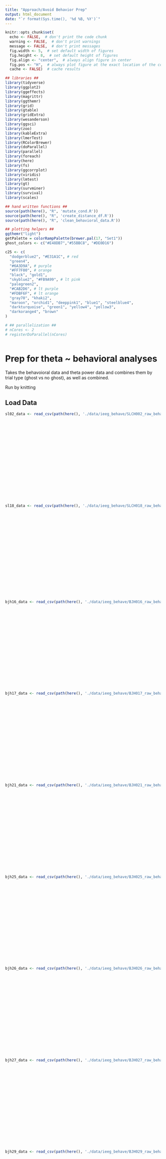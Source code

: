 ```yaml
---
title: "Approach/Avoid Behavior Prep"
output: html_document
date: "`r format(Sys.time(), '%d %B, %Y')`"
---
```



```r
knitr::opts_chunk$set(
  echo <- FALSE,  # don't print the code chunk
  warning <- FALSE,  # don't print warnings
  message <- FALSE,  # don't print messages
  fig.width <- 5,  # set default width of figures
  fig.height <- 8,  # set default height of figures
  fig.align <- "center",  # always align figure in center
  fig.pos <- "H",  # always plot figure at the exact location of the code chunk
  cache <- FALSE)  # cache results

## libraries ##
library(tidyverse)
library(ggplot2)
library(ggeffects)
library(magrittr)
library(ggthemr)
library(grid)
library(gtable)
library(gridExtra)
library(wesanderson)
library(ggsci)
library(zoo)
library(kableExtra)
library(lmerTest)
library(RColorBrewer)
library(doParallel)
library(parallel)
library(foreach)
library(here)
library(fs)
library(ggcorrplot)
library(viridis)
library(lmtest)
library(gt)
library(survminer)
library(survival)
library(scales)

## hand written functions ##
source(path(here(), "R", 'mutate_cond.R'))
source(path(here(), "R", 'create_distance_df.R'))
source(path(here(), "R", 'clean_behavioral_data.R'))

## plotting helpers ##
ggthemr("light")
getPalette = colorRampPalette(brewer.pal(17, "Set1"))
ghost_colors <- c("#E48DB7","#55BBC8", "#DE0D16")

c25 <- c(
  "dodgerblue2", "#E31A1C", # red
  "green4",
  "#6A3D9A", # purple
  "#FF7F00", # orange
  "black", "gold1",
  "skyblue2", "#FB9A99", # lt pink
  "palegreen2",
  "#CAB2D6", # lt purple
  "#FDBF6F", # lt orange
  "gray70", "khaki2",
  "maroon", "orchid1", "deeppink1", "blue1", "steelblue4",
  "darkturquoise", "green1", "yellow4", "yellow3",
  "darkorange4", "brown"
)

# ## parallelization ##
# nCores <- 2
# registerDoParallel(nCores)



```


# Prep for theta ~ behavioral analyses

Takes the behavoioral data and theta power data and combines them by trial type (ghost vs no ghost), as well as combined. 

Run by knitting

## Load Data

```r

sl02_data <- read_csv(path(here(), './data/ieeg_behave/SLCH002_raw_behave.csv'), col_types = cols(X1 = col_double(),
                                                                                              Subject = col_character(),
                                                                                              Trial = col_character(),
                                                                                              Lives = col_double(),
                                                                                              Trial_on_off = col_double(),
                                                                                              TrialType = col_double(),
                                                                                              Time = col_double(),
                                                                                              GhostLocation = col_double(),
                                                                                              UserLocation = col_double(),
                                                                                              Direction = col_double(),
                                                                                              Biscuit1 = col_logical(),
                                                                                              Biscuit2 = col_logical(),
                                                                                              Biscuit3 = col_logical(),
                                                                                              Biscuit4 = col_logical(),
                                                                                              Biscuit5 = col_logical(),
                                                                                              Attack = col_logical(),
                                                                                              Chase = col_logical(),
                                                                                              Eaten = col_double(),
                                                                                              Score = col_double()))

sl18_data <- read_csv(path(here(), './data/ieeg_behave/SLCH018_raw_behave.csv'), col_types = cols(X1 = col_double(),
                                                                                              Subject = col_character(),
                                                                                              Trial = col_character(),
                                                                                              Lives = col_double(),
                                                                                              Trial_on_off = col_double(),
                                                                                              TrialType = col_double(),
                                                                                              Time = col_double(),
                                                                                              GhostLocation = col_double(),
                                                                                              UserLocation = col_double(),
                                                                                              Direction = col_double(),
                                                                                              Biscuit1 = col_logical(),
                                                                                              Biscuit2 = col_logical(),
                                                                                              Biscuit3 = col_logical(),
                                                                                              Biscuit4 = col_logical(),
                                                                                              Biscuit5 = col_logical(),
                                                                                              Attack = col_logical(),
                                                                                              Chase = col_logical(),
                                                                                              Eaten = col_double(),
                                                                                              Score = col_double()))


bjh16_data <- read_csv(path(here(), './data/ieeg_behave/BJH016_raw_behave.csv'), col_types = cols(X1 = col_double(),
                                                                                              Subject = col_character(),
                                                                                              Trial = col_character(),
                                                                                              Lives = col_double(),
                                                                                              Trial_on_off = col_double(),
                                                                                              TrialType = col_double(),
                                                                                              Time = col_double(),
                                                                                              GhostLocation = col_double(),
                                                                                              UserLocation = col_double(),
                                                                                              Direction = col_double(),
                                                                                              Biscuit1 = col_logical(),
                                                                                              Biscuit2 = col_logical(),
                                                                                              Biscuit3 = col_logical(),
                                                                                              Biscuit4 = col_logical(),
                                                                                              Biscuit5 = col_logical(),
                                                                                              Attack = col_logical(),
                                                                                              Chase = col_logical(),
                                                                                              Eaten = col_double(),
                                                                                              Score = col_double()))

bjh17_data <- read_csv(path(here(), './data/ieeg_behave/BJH017_raw_behave.csv'), col_types = cols(X1 = col_double(),
                                                                                              Subject = col_character(),
                                                                                              Trial = col_character(),
                                                                                              Lives = col_double(),
                                                                                              Trial_on_off = col_double(),
                                                                                              TrialType = col_double(),
                                                                                              Time = col_double(),
                                                                                              GhostLocation = col_double(),
                                                                                              UserLocation = col_double(),
                                                                                              Direction = col_double(),
                                                                                              Biscuit1 = col_logical(),
                                                                                              Biscuit2 = col_logical(),
                                                                                              Biscuit3 = col_logical(),
                                                                                              Biscuit4 = col_logical(),
                                                                                              Biscuit5 = col_logical(),
                                                                                              Attack = col_logical(),
                                                                                              Chase = col_logical(),
                                                                                              Eaten = col_double(),
                                                                                              Score = col_double()))

bjh21_data <- read_csv(path(here(), './data/ieeg_behave/BJH021_raw_behave.csv'), col_types = cols(X1 = col_double(),
                                                                                              Subject = col_character(),
                                                                                              Trial = col_character(),
                                                                                              Lives = col_double(),
                                                                                              Trial_on_off = col_double(),
                                                                                              TrialType = col_double(),
                                                                                              Time = col_double(),
                                                                                              GhostLocation = col_double(),
                                                                                              UserLocation = col_double(),
                                                                                              Direction = col_double(),
                                                                                              Biscuit1 = col_logical(),
                                                                                              Biscuit2 = col_logical(),
                                                                                              Biscuit3 = col_logical(),
                                                                                              Biscuit4 = col_logical(),
                                                                                              Biscuit5 = col_logical(),
                                                                                              Attack = col_logical(),
                                                                                              Chase = col_logical(),
                                                                                              Eaten = col_double(),
                                                                                              Score = col_double()))

bjh25_data <- read_csv(path(here(), './data/ieeg_behave/BJH025_raw_behave.csv'), col_types = cols(X1 = col_double(),
                                                                                              Subject = col_character(),
                                                                                              Trial = col_character(),
                                                                                              Lives = col_double(),
                                                                                              Trial_on_off = col_double(),
                                                                                              TrialType = col_double(),
                                                                                              Time = col_double(),
                                                                                              GhostLocation = col_double(),
                                                                                              UserLocation = col_double(),
                                                                                              Direction = col_double(),
                                                                                              Biscuit1 = col_logical(),
                                                                                              Biscuit2 = col_logical(),
                                                                                              Biscuit3 = col_logical(),
                                                                                              Biscuit4 = col_logical(),
                                                                                              Biscuit5 = col_logical(),
                                                                                              Attack = col_logical(),
                                                                                              Chase = col_logical(),
                                                                                              Eaten = col_double(),
                                                                                              Score = col_double()))

bjh26_data <- read_csv(path(here(), './data/ieeg_behave/BJH026_raw_behave.csv'), col_types = cols(X1 = col_double(),
                                                                                              Subject = col_character(),
                                                                                              Trial = col_character(),
                                                                                              Lives = col_double(),
                                                                                              Trial_on_off = col_double(),
                                                                                              TrialType = col_double(),
                                                                                              Time = col_double(),
                                                                                              GhostLocation = col_double(),
                                                                                              UserLocation = col_double(),
                                                                                              Direction = col_double(),
                                                                                              Biscuit1 = col_logical(),
                                                                                              Biscuit2 = col_logical(),
                                                                                              Biscuit3 = col_logical(),
                                                                                              Biscuit4 = col_logical(),
                                                                                              Biscuit5 = col_logical(),
                                                                                              Attack = col_logical(),
                                                                                              Chase = col_logical(),
                                                                                              Eaten = col_double(),
                                                                                              Score = col_double()))

bjh27_data <- read_csv(path(here(), './data/ieeg_behave/BJH027_raw_behave.csv'), col_types = cols(X1 = col_double(),
                                                                                              Subject = col_character(),
                                                                                              Trial = col_character(),
                                                                                              Lives = col_double(),
                                                                                              Trial_on_off = col_double(),
                                                                                              TrialType = col_double(),
                                                                                              Time = col_double(),
                                                                                              GhostLocation = col_double(),
                                                                                              UserLocation = col_double(),
                                                                                              Direction = col_double(),
                                                                                              Biscuit1 = col_logical(),
                                                                                              Biscuit2 = col_logical(),
                                                                                              Biscuit3 = col_logical(),
                                                                                              Biscuit4 = col_logical(),
                                                                                              Biscuit5 = col_logical(),
                                                                                              Attack = col_logical(),
                                                                                              Chase = col_logical(),
                                                                                              Eaten = col_double(),
                                                                                              Score = col_double()))

bjh29_data <- read_csv(path(here(), './data/ieeg_behave/BJH029_raw_behave.csv'), col_types = cols(X1 = col_double(),
                                                                                              Subject = col_character(),
                                                                                              Trial = col_character(),
                                                                                              Lives = col_double(),
                                                                                              Trial_on_off = col_double(),
                                                                                              TrialType = col_double(),
                                                                                              Time = col_double(),
                                                                                              GhostLocation = col_double(),
                                                                                              UserLocation = col_double(),
                                                                                              Direction = col_double(),
                                                                                              Biscuit1 = col_logical(),
                                                                                              Biscuit2 = col_logical(),
                                                                                              Biscuit3 = col_logical(),
                                                                                              Biscuit4 = col_logical(),
                                                                                              Biscuit5 = col_logical(),
                                                                                              Attack = col_logical(),
                                                                                              Chase = col_logical(),
                                                                                              Eaten = col_double(),
                                                                                              Score = col_double()))

bjh39_data <- read_csv(path(here(), './data/ieeg_behave/BJH039_raw_behave.csv'), col_types = cols(X1 = col_double(),
                                                                                              Subject = col_character(),
                                                                                              Trial = col_character(),
                                                                                              Lives = col_double(),
                                                                                              Trial_on_off = col_double(),
                                                                                              TrialType = col_double(),
                                                                                              Time = col_double(),
                                                                                              GhostLocation = col_double(),
                                                                                              UserLocation = col_double(),
                                                                                              Direction = col_double(),
                                                                                              Biscuit1 = col_logical(),
                                                                                              Biscuit2 = col_logical(),
                                                                                              Biscuit3 = col_logical(),
                                                                                              Biscuit4 = col_logical(),
                                                                                              Biscuit5 = col_logical(),
                                                                                              Attack = col_logical(),
                                                                                              Chase = col_logical(),
                                                                                              Eaten = col_double(),
                                                                                              Score = col_double()))

bjh41_data <- read_csv(path(here(), './data/ieeg_behave/BJH041_raw_behave.csv'), col_types = cols(X1 = col_double(),
                                                                                              Subject = col_character(),
                                                                                              Trial = col_character(),
                                                                                              Lives = col_double(),
                                                                                              Trial_on_off = col_double(),
                                                                                              TrialType = col_double(),
                                                                                              Time = col_double(),
                                                                                              GhostLocation = col_double(),
                                                                                              UserLocation = col_double(),
                                                                                              Direction = col_double(),
                                                                                              Biscuit1 = col_logical(),
                                                                                              Biscuit2 = col_logical(),
                                                                                              Biscuit3 = col_logical(),
                                                                                              Biscuit4 = col_logical(),
                                                                                              Biscuit5 = col_logical(),
                                                                                              Attack = col_logical(),
                                                                                              Chase = col_logical(),
                                                                                              Eaten = col_double(),
                                                                                              Score = col_double()))

bjh46_data <- read_csv(path(here(), './data/ieeg_behave/BJH046_raw_behave.csv'), col_types = cols(X1 = col_double(),
                                                                                              Subject = col_character(),
                                                                                              Trial = col_character(),
                                                                                              Lives = col_double(),
                                                                                              Trial_on_off = col_double(),
                                                                                              TrialType = col_double(),
                                                                                              Time = col_double(),
                                                                                              GhostLocation = col_double(),
                                                                                              UserLocation = col_double(),
                                                                                              Direction = col_double(),
                                                                                              Biscuit1 = col_logical(),
                                                                                              Biscuit2 = col_logical(),
                                                                                              Biscuit3 = col_logical(),
                                                                                              Biscuit4 = col_logical(),
                                                                                              Biscuit5 = col_logical(),
                                                                                              Attack = col_logical(),
                                                                                              Chase = col_logical(),
                                                                                              Eaten = col_double(),
                                                                                              Score = col_double()))

bjh50_data <- read_csv(path(here(), './data/ieeg_behave/BJH050_raw_behave.csv'), col_types = cols(X1 = col_double(),
                                                                                              Subject = col_character(),
                                                                                              Trial = col_character(),
                                                                                              Lives = col_double(),
                                                                                              Trial_on_off = col_double(),
                                                                                              TrialType = col_double(),
                                                                                              Time = col_double(),
                                                                                              GhostLocation = col_double(),
                                                                                              UserLocation = col_double(),
                                                                                              Direction = col_double(),
                                                                                              Biscuit1 = col_logical(),
                                                                                              Biscuit2 = col_logical(),
                                                                                              Biscuit3 = col_logical(),
                                                                                              Biscuit4 = col_logical(),
                                                                                              Biscuit5 = col_logical(),
                                                                                              Attack = col_logical(),
                                                                                              Chase = col_logical(),
                                                                                              Eaten = col_double(),
                                                                                              Score = col_double()))

bjh51_data <- read_csv(path(here(), './data/ieeg_behave/BJH051_raw_behave.csv'), col_types = cols(X1 = col_double(),
                                                                                              Subject = col_character(),
                                                                                              Trial = col_character(),
                                                                                              Lives = col_double(),
                                                                                              Trial_on_off = col_double(),
                                                                                              TrialType = col_double(),
                                                                                              Time = col_double(),
                                                                                              GhostLocation = col_double(),
                                                                                              UserLocation = col_double(),
                                                                                              Direction = col_double(),
                                                                                              Biscuit1 = col_logical(),
                                                                                              Biscuit2 = col_logical(),
                                                                                              Biscuit3 = col_logical(),
                                                                                              Biscuit4 = col_logical(),
                                                                                              Biscuit5 = col_logical(),
                                                                                              Attack = col_logical(),
                                                                                              Chase = col_logical(),
                                                                                              Eaten = col_double(),
                                                                                              Score = col_double()))


ll10_data <- read_csv(path(here(), './data/ieeg_behave/ll10_raw_behave.csv'), col_types = cols(X1 = col_double(),
                                                                                              Subject = col_character(),
                                                                                              Trial = col_character(),
                                                                                              Lives = col_double(),
                                                                                              Trial_on_off = col_double(),
                                                                                              TrialType = col_double(),
                                                                                              Time = col_double(),
                                                                                              GhostLocation = col_double(),
                                                                                              UserLocation = col_double(),
                                                                                              Direction = col_double(),
                                                                                              Biscuit1 = col_logical(),
                                                                                              Biscuit2 = col_logical(),
                                                                                              Biscuit3 = col_logical(),
                                                                                              Biscuit4 = col_logical(),
                                                                                              Biscuit5 = col_logical(),
                                                                                              Attack = col_logical(),
                                                                                              Chase = col_logical(),
                                                                                              Eaten = col_double(),
                                                                                              Score = col_double()))

ll12_data <- read_csv(path(here(), './data/ieeg_behave/ll12_raw_behave.csv'), col_types = cols(X1 = col_double(),
                                                                                              Subject = col_character(),
                                                                                              Trial = col_character(),
                                                                                              Lives = col_double(),
                                                                                              Trial_on_off = col_double(),
                                                                                              TrialType = col_double(),
                                                                                              Time = col_double(),
                                                                                              GhostLocation = col_double(),
                                                                                              UserLocation = col_double(),
                                                                                              Direction = col_double(),
                                                                                              Biscuit1 = col_logical(),
                                                                                              Biscuit2 = col_logical(),
                                                                                              Biscuit3 = col_logical(),
                                                                                              Biscuit4 = col_logical(),
                                                                                              Biscuit5 = col_logical(),
                                                                                              Attack = col_logical(),
                                                                                              Chase = col_logical(),
                                                                                              Eaten = col_double(),
                                                                                              Score = col_double()))

ll13_data <- read_csv(path(here(), './data/ieeg_behave/ll13_raw_behave.csv'), col_types = cols(X1 = col_double(),
                                                                                              Subject = col_character(),
                                                                                              Trial = col_character(),
                                                                                              Lives = col_double(),
                                                                                              Trial_on_off = col_double(),
                                                                                              TrialType = col_double(),
                                                                                              Time = col_double(),
                                                                                              GhostLocation = col_double(),
                                                                                              UserLocation = col_double(),
                                                                                              Direction = col_double(),
                                                                                              Biscuit1 = col_logical(),
                                                                                              Biscuit2 = col_logical(),
                                                                                              Biscuit3 = col_logical(),
                                                                                              Biscuit4 = col_logical(),
                                                                                              Biscuit5 = col_logical(),
                                                                                              Attack = col_logical(),
                                                                                              Chase = col_logical(),
                                                                                              Eaten = col_double(),
                                                                                              Score = col_double()))

ll14_data <- read_csv(path(here(), './data/ieeg_behave/ll14_raw_behave.csv'), col_types = cols(X1 = col_double(),
                                                                                              Subject = col_character(),
                                                                                              Trial = col_character(),
                                                                                              Lives = col_double(),
                                                                                              Trial_on_off = col_double(),
                                                                                              TrialType = col_double(),
                                                                                              Time = col_double(),
                                                                                              GhostLocation = col_double(),
                                                                                              UserLocation = col_double(),
                                                                                              Direction = col_double(),
                                                                                              Biscuit1 = col_logical(),
                                                                                              Biscuit2 = col_logical(),
                                                                                              Biscuit3 = col_logical(),
                                                                                              Biscuit4 = col_logical(),
                                                                                              Biscuit5 = col_logical(),
                                                                                              Attack = col_logical(),
                                                                                              Chase = col_logical(),
                                                                                              Eaten = col_double(),
                                                                                              Score = col_double()))

ll17_data <- read_csv(path(here(), './data/ieeg_behave/ll17_raw_behave.csv'), col_types = cols(X1 = col_double(),
                                                                                              Subject = col_character(),
                                                                                              Trial = col_character(),
                                                                                              Lives = col_double(),
                                                                                              Trial_on_off = col_double(),
                                                                                              TrialType = col_double(),
                                                                                              Time = col_double(),
                                                                                              GhostLocation = col_double(),
                                                                                              UserLocation = col_double(),
                                                                                              Direction = col_double(),
                                                                                              Biscuit1 = col_logical(),
                                                                                              Biscuit2 = col_logical(),
                                                                                              Biscuit3 = col_logical(),
                                                                                              Biscuit4 = col_logical(),
                                                                                              Biscuit5 = col_logical(),
                                                                                              Attack = col_logical(),
                                                                                              Chase = col_logical(),
                                                                                              Eaten = col_double(),
                                                                                              Score = col_double()))

ll19_data <- read_csv(path(here(), './data/ieeg_behave/ll19_raw_behave.csv'), col_types = cols(X1 = col_double(),
                                                                                              Subject = col_character(),
                                                                                              Trial = col_character(),
                                                                                              Lives = col_double(),
                                                                                              Trial_on_off = col_double(),
                                                                                              TrialType = col_double(),
                                                                                              Time = col_double(),
                                                                                              GhostLocation = col_double(),
                                                                                              UserLocation = col_double(),
                                                                                              Direction = col_double(),
                                                                                              Biscuit1 = col_logical(),
                                                                                              Biscuit2 = col_logical(),
                                                                                              Biscuit3 = col_logical(),
                                                                                              Biscuit4 = col_logical(),
                                                                                              Biscuit5 = col_logical(),
                                                                                              Attack = col_logical(),
                                                                                              Chase = col_logical(),
                                                                                              Eaten = col_double(),
                                                                                              Score = col_double()))





```

## Prep Behavioral Data

```r


# clean df #
sl02_data_clean <- clean_bci_data(sl02_data, 2000)

# create distance df # 
sl02_data_distance <- create_distance_df_bci(sl02_data_clean)
sl02_data_distance_no_ghost <- create_distance_df_bci(sl02_data_clean, ghost = F)

```

```r


# clean df #
sl18_data_clean <- clean_bci_data(sl18_data, 2000)

# create distance df # 
sl18_data_distance <- create_distance_df_bci(sl18_data_clean)
sl18_data_distance_no_ghost <- create_distance_df_bci(sl18_data_clean, ghost = F)

```

```r


# clean df #
bjh16_data_clean <- clean_bci_data(bjh16_data, 2000)

# create distance df # 
bjh16_data_distance <- create_distance_df_bci(bjh16_data_clean)
bjh16_data_distance_no_ghost <- create_distance_df_bci(bjh16_data_clean, ghost = F)

```

```r

# change from early version of bci conversion script
bjh17_data <- bjh17_data %>%
  mutate(Time = Sample) %>% # old conversion script had different variables
  select(-Sample) # remove old variable

# clean Biscuits #
bjh17_data_clean <- clean_bci_data(bjh17_data, 2000)

# create distance df # 
bjh17_data_distance <- create_distance_df_bci(bjh17_data_clean)
bjh17_data_distance_no_ghost <- create_distance_df_bci(bjh17_data_clean, ghost = F)

```

```r


# clean df #
bjh21_data_clean <- clean_bci_data(bjh21_data, 2000)

# create distance df # 
bjh21_data_distance <- create_distance_df_bci(bjh21_data_clean)
bjh21_data_distance_no_ghost <- create_distance_df_bci(bjh21_data_clean, ghost = F)

# summary df
bjh21_data_summary <- get_across_task_variables_bci(bjh21_data_clean)

```

```r

## Prep #
# Subject paused to get out of dying and that resulted in an incorrect trial count
bjh25_data <- bjh25_data %>%
  mutate(Trial = as.numeric(Trial)) %>%
  filter(Trial != 7) %>%
  mutate(Trial = if_else(Trial < 7, Trial, Trial -1)) %>%
  mutate(Trial = as.character(Trial))

# clean df #
bjh25_data_clean <- clean_bci_data(bjh25_data, 2000)

# create distance df # 
bjh25_data_distance <- create_distance_df_bci(bjh25_data_clean)
bjh25_data_distance_no_ghost <- create_distance_df_bci(bjh25_data_clean, ghost = F)


```

```r


# clean df #
bjh26_data_clean <- clean_bci_data(bjh26_data, 2000)

# create distance df # 
bjh26_data_distance <- create_distance_df_bci(bjh26_data_clean)
bjh26_data_distance_no_ghost <- create_distance_df_bci(bjh26_data_clean, ghost = F)

```

```r


# clean df #
bjh27_data_clean <- clean_bci_data(bjh27_data, 2000)

# create distance df # 
bjh27_data_distance <- create_distance_df_bci(bjh27_data_clean)
bjh27_data_distance_no_ghost <- create_distance_df_bci(bjh27_data_clean, ghost = F)

```

```r


# clean df #
bjh29_data_clean <- clean_bci_data(bjh29_data, 2000)

# create distance df # 
bjh29_data_distance <- create_distance_df_bci(bjh29_data_clean)
bjh29_data_distance_no_ghost <- create_distance_df_bci(bjh29_data_clean, ghost = F)

```

```r


# clean df #
bjh39_data_clean <- clean_bci_data(bjh39_data, 2000)

# create distance df # 
bjh39_data_distance <- create_distance_df_bci(bjh39_data_clean)
bjh39_data_distance_no_ghost <- create_distance_df_bci(bjh39_data_clean, ghost = F)

```

```r


# clean df #
bjh41_data_clean <- clean_bci_data(bjh41_data, 2000)

# create distance df # 
bjh41_data_distance <- create_distance_df_bci(bjh41_data_clean)
bjh41_data_distance_no_ghost <- create_distance_df_bci(bjh41_data_clean, ghost = F)

```

```r


# clean df #
bjh46_data_clean <- clean_bci_data(bjh46_data, 2000)

# create distance df # 
bjh46_data_distance <- create_distance_df_bci(bjh46_data_clean)
bjh46_data_distance_no_ghost <- create_distance_df_bci(bjh46_data_clean, ghost = F)

```

```r


# clean df #
bjh50_data_clean <- clean_bci_data(bjh50_data, 2000)

# create distance df # 
bjh50_data_distance <- create_distance_df_bci(bjh50_data_clean)
bjh50_data_distance_no_ghost <- create_distance_df_bci(bjh50_data_clean, ghost = F)

```

```r


# clean df #
bjh51_data_clean <- clean_bci_data(bjh51_data, 2000)

# create distance df # 
bjh51_data_distance <- create_distance_df_bci(bjh51_data_clean)
bjh51_data_distance_no_ghost <- create_distance_df_bci(bjh51_data_clean, ghost = F)

```

```r


# clean df #
ll10_data_clean <- clean_bci_data(ll10_data, 512)

# create distance df # 
ll10_data_distance <- create_distance_df_bci(ll10_data_clean)
ll10_data_distance_no_ghost <- create_distance_df_bci(ll10_data_clean, ghost = F)

```

```r


# clean df #
ll12_data_clean <- clean_bci_data(ll12_data, 512)

# create distance df # 
ll12_data_distance <- create_distance_df_bci(ll12_data_clean)
ll12_data_distance_no_ghost <- create_distance_df_bci(ll12_data_clean, ghost = F)

```

```r


# clean df #
ll13_data_clean <- clean_bci_data(ll13_data, 512)

# create distance df # 
ll13_data_distance <- create_distance_df_bci(ll13_data_clean)
ll13_data_distance_no_ghost <- create_distance_df_bci(ll13_data_clean, ghost = F)

```

```r


# clean df #
# incorrect new trial
ll14_data <- ll14_data %>%
  mutate(Trial = as.numeric(Trial)) %>%
  mutate(Trial = if_else(Trial < 82, Trial, Trial -1)) %>%
  filter(Trial != 121) %>%
  mutate(Trial = if_else(Trial < 121, Trial, Trial -1)) %>%
  mutate(Trial = if_else(Trial < 338, Trial, Trial + 3)) %>% # player pressed n to start whole new game/ refreshed or something but new block begins
  mutate(Trial = if_else(Trial < 731, Trial, Trial + 9)) %>% # player pressed n to start whole new game/ refreshed or something but new block begins
  mutate(Trial = as.character(Trial))

# if we start a new block at trial 338 does it fix it?


# clean Biscuits #
ll14_data_clean <- clean_bci_data(ll14_data, 512)

# create distance df # 
ll14_data_distance <- create_distance_df_bci(ll14_data_clean)
ll14_data_distance_no_ghost <- create_distance_df_bci(ll14_data_clean, ghost = F)

```

```r


# clean df #
# incorrect new trial
ll17_data <- ll17_data %>%
  mutate(Trial = as.numeric(Trial)) %>%
  filter(Trial != 82) %>%
  mutate(Trial = if_else(Trial < 82, Trial, Trial -1)) %>%
  mutate(Trial = as.character(Trial))

# if we start a new block at trial 338 does it fix it?


# clean Biscuits #
ll17_data_clean <- clean_bci_data(ll17_data, 512)

# create distance df # 
ll17_data_distance <- create_distance_df_bci(ll17_data_clean)
ll17_data_distance_no_ghost <- create_distance_df_bci(ll17_data_clean, ghost = F)

```

```r


# clean df #
ll19_data_clean <- clean_bci_data(ll19_data, 512)

# create distance df # 
ll19_data_distance <- create_distance_df_bci(ll19_data_clean)
ll19_data_distance_no_ghost <- create_distance_df_bci(ll19_data_clean, ghost = F)

```

## All subjects behavior data

```r

all_subs_data_clean <- rbind(sl02_data_clean, sl18_data_clean, bjh16_data_clean, bjh17_data_clean,
                             bjh21_data_clean, bjh25_data_clean, bjh26_data_clean, bjh27_data_clean, bjh29_data_clean,
                             bjh39_data_clean,  bjh41_data_clean, bjh46_data_clean, bjh50_data_clean, bjh51_data_clean,
                             ll10_data_clean, ll12_data_clean, ll13_data_clean, 
                             ll14_data_clean, ll17_data_clean, ll19_data_clean)

all_subs_dist_data_clean <- rbind(sl02_data_distance, sl18_data_distance, bjh16_data_distance, bjh17_data_distance, 
                                  bjh21_data_distance, bjh26_data_distance, bjh27_data_distance, bjh29_data_distance,
                                  bjh39_data_distance,  bjh41_data_distance, bjh46_data_distance, bjh50_data_distance, bjh51_data_distance,
                                  bjh25_data_distance, ll10_data_distance, ll12_data_distance, ll13_data_distance,
                                  ll14_data_distance, ll17_data_distance, ll19_data_distance)

all_subs_dist_ng_data_clean <- rbind(sl02_data_distance_no_ghost, sl18_data_distance_no_ghost, bjh16_data_distance_no_ghost, bjh17_data_distance_no_ghost, 
                                  bjh21_data_distance_no_ghost, bjh26_data_distance_no_ghost, bjh27_data_distance_no_ghost, bjh29_data_distance_no_ghost,
                                  bjh39_data_distance_no_ghost,  bjh41_data_distance_no_ghost, bjh46_data_distance_no_ghost, bjh50_data_distance_no_ghost, bjh51_data_distance_no_ghost,
                                  bjh25_data_distance_no_ghost, ll10_data_distance_no_ghost, ll12_data_distance_no_ghost, ll13_data_distance_no_ghost,
                                ll14_data_distance_no_ghost, ll17_data_distance_no_ghost, ll19_data_distance_no_ghost)

write_csv(all_subs_data_clean, path(here(), "munge", "all_subs_complete_behavior_df.csv"))
write_csv(all_subs_dist_data_clean, path(here(), "munge", "all_subs_complete_distance_df.csv"))
write_csv(all_subs_dist_ng_data_clean, path(here(), "munge", "all_subs_noghost_complete_distance_df.csv"))

```
